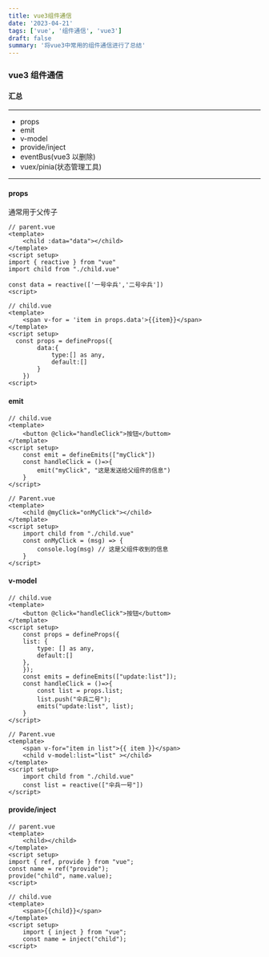```yaml
---
title: vue3组件通信
date: '2023-04-21'
tags: ['vue', '组件通信', 'vue3']
draft: false
summary: '将vue3中常用的组件通信进行了总结'
---
```


### vue3 组件通信

#### 汇总

---

- props
- emit
- v-model
- provide/inject
- eventBus(vue3 以删除)
- vuex/pinia(状态管理工具)

---

#### props

通常用于父传子

```vue
// parent.vue
<template>
    <child :data="data"></child>
</template>
<script setup>
import { reactive } from "vue"
import child from "./child.vue"

const data = reactive(['一号伞兵','二号伞兵'])
<script>

// child.vue
<template>
    <span v-for = 'item in props.data'>{{item}}</span>
</template>
<script setup>
  const props = defineProps({
        data:{
            type:[] as any,
            default:[]
        }
    })
<script>
```

#### emit

```vue
// child.vue
<template>
    <button @click="handleClick">按钮</buttom>
</template>
<script setup>
    const emit = defineEmits(["myClick"])
    const handleClick = ()=>{
        emit("myClick", "这是发送给父组件的信息")
    }
</script>

// Parent.vue
<template>
    <child @myClick="onMyClick"></child>
</template>
<script setup>
    import child from "./child.vue"
    const onMyClick = (msg) => {
        console.log(msg) // 这是父组件收到的信息
    }
</script>
```

#### v-model

```vue
// child.vue
<template>
    <button @click="handleClick">按钮</buttom>
</template>
<script setup>
    const props = defineProps({
    list: {
        type: [] as any,
        default:[]
    },
    });
    const emits = defineEmits(["update:list"]);
    const handleClick = ()=>{
        const list = props.list;
        list.push("伞兵二号");
        emits("update:list", list);
    }
</script>

// Parent.vue
<template>
    <span v-for="item in list">{{ item }}</span>
    <child v-model:list="list" ></child>
</template>
<script setup>
    import child from "./child.vue"
    const list = reactive(["伞兵一号"])
</script>
```

#### provide/inject

```vue
// parent.vue
<template>
    <child></child>
</template>
<script setup>
import { ref, provide } from "vue";
const name = ref("provide");
provide("child", name.value);
<script>

// child.vue
<template>
    <span>{{child}}</span>
</template>
<script setup>
    import { inject } from "vue";
    const name = inject("child");
<script>
```
